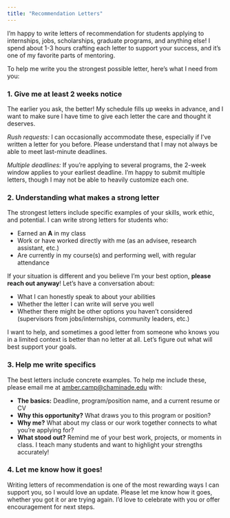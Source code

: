 ```yaml
---
title: "Recommendation Letters"
---
```


I'm happy to write letters of recommendation for students applying to internships, jobs, scholarships, graduate programs, and anything else! I spend about 1-3 hours crafting each letter to support your success, and it's one of my favorite parts of mentoring.

To help me write you the strongest possible letter, here's what I need from you:

### 1. Give me at least 2 weeks notice

The earlier you ask, the better! My schedule fills up weeks in advance, and I want to make sure I have time to give each letter the care and thought it deserves.

*Rush requests:* I can occasionally accommodate these, especially if I've written a letter for you before. Please understand that I may not always be able to meet last-minute deadlines.

*Multiple deadlines:* If you're applying to several programs, the 2-week window applies to your earliest deadline. I'm happy to submit multiple letters, though I may not be able to heavily customize each one.

### 2. Understanding what makes a strong letter

The strongest letters include specific examples of your skills, work ethic, and potential. I can write strong letters for students who:

-   Earned an **A** in my class
-   Work or have worked directly with me (as an advisee, research assistant, etc.)
-   Are currently in my course(s) and performing well, with regular attendance

If your situation is different and you believe I'm your best option, **please reach out anyway**! Let's have a conversation about:

-   What I can honestly speak to about your abilities
-   Whether the letter I can write will serve you well
-   Whether there might be other options you haven't considered (supervisors from jobs/internships, community leaders, etc.)

I want to help, and sometimes a good letter from someone who knows you in a limited context is better than no letter at all. Let's figure out what will best support your goals.

### 3. Help me write specifics

The best letters include concrete examples. To help me include these, please email me at [amber.camp\@chaminade.edu](mailto:amber.camp@chaminade.edu) with:

-   **The basics:** Deadline, program/position name, and a current resume or CV
-   **Why this opportunity?** What draws you to this program or position?
-   **Why me?** What about my class or our work together connects to what you're applying for?
-   **What stood out?** Remind me of your best work, projects, or moments in class. I teach many students and want to highlight your strengths accurately!

### 4. Let me know how it goes!

Writing letters of recommendation is one of the most rewarding ways I can support you, so I would love an update. Please let me know how it goes, whether you got it or are trying again. I'd love to celebrate with you or offer encouragement for next steps.
